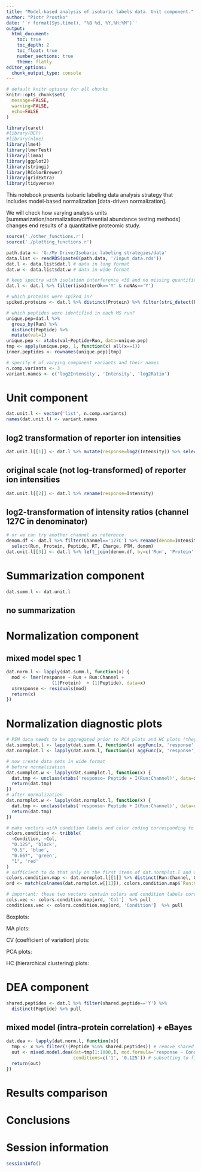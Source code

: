 ```yaml
---
title: "Model-based analysis of isobaric labels data. Unit component."
author: "Piotr Prostko"
date: '`r format(Sys.time(), "%B %d, %Y,%H:%M")`'
output: 
  html_document:
    toc: true
    toc_depth: 2
    toc_float: true
    number_sections: true
    theme: flatly
editor_options: 
  chunk_output_type: console
---
```


```r
# default knitr options for all chunks
knitr::opts_chunk$set(
  message=FALSE,
  warning=FALSE,
  echo=FALSE
)
```

```r
library(caret)
#library(DEP)
#library(nlme)
library(lme4)
library(lmerTest)
library(limma)
library(ggplot2)
library(stringi)
library(RColorBrewer)
library(gridExtra)
library(tidyverse)
```

This notebook presents isobaric labeling data analysis strategy that includes model-based normalization [data-driven normalization]. 

We will check how varying analysis units [summarization/normalization/differential abundance testing methods] changes end results of a quantitative proteomic study.

```r
source('./other_functions.r')
source('./plotting_functions.r')

path.data <- 'G:/My Drive/Isobaric labeling strategies/data'
data.list <- readRDS(paste0(path.data, '/input_data.rds'))
dat.l <- data.list$dat.l # data in long format
dat.w <- data.list$dat.w # data in wide format

# keep spectra with isolation interference <30 and no missing quantification channels
dat.l <- dat.l %>% filter(isoInterOk=='Y' & noNAs=='Y')

# which proteins were spiked in?
spiked.proteins <- dat.l %>% distinct(Protein) %>% filter(stri_detect(Protein, fixed='ups')) %>% pull

# which peptides were identified in each MS run?
unique.pep=dat.l %>% 
  group_by(Run) %>%
  distinct(Peptide) %>% 
  mutate(val=1)
unique.pep <- xtabs(val~Peptide+Run, data=unique.pep)
tmp <- apply(unique.pep, 1, function(x) all(x==1))
inner.peptides <- rownames(unique.pep)[tmp]
```

```r
# specify # of varying component variants and their names
n.comp.variants <- 3
variant.names <- c('log2Intensity', 'Intensity', 'log2Ratio')
```

# Unit component

```r
dat.unit.l <- vector('list', n.comp.variants)
names(dat.unit.l) <- variant.names
```

## log2 transformation of reporter ion intensities

```r
dat.unit.l[[1]] <- dat.l %>% mutate(response=log2(Intensity)) %>% select(-Intensity)
```

## original scale (not log-transformed) of reporter ion intensities
```r
dat.unit.l[[2]] <- dat.l %>% rename(response=Intensity)
```

## log2-transformation of intensity ratios (channel 127C in denominator)

```r
# or we can try another channel as reference
denom.df <- dat.l %>% filter(Channel=='127C') %>% rename(denom=Intensity) %>%
  select(Run, Protein, Peptide, RT, Charge, PTM, denom)
dat.unit.l[[3]] <- dat.l %>% left_join(denom.df, by=c('Run', 'Protein', 'Peptide', 'RT', 'Charge', 'PTM')) %>% mutate(response=Intensity/denom) %>% select(-c(Intensity))
```

# Summarization component

```r
dat.summ.l <- dat.unit.l
```

## no summarization

<!-- ## PSM to peptide summarization -->

# Normalization component

## mixed model spec 1

```r
dat.norm.l <- lapply(dat.summ.l, function(x) {
  mod <- lmer(response ~ Run + Run:Channel +
                 (1|Protein)  + (1|Peptide), data=x)
  x$response <- residuals(mod)
  return(x)
})
```

<!-- ## mixed model spec 2 -->

<!-- ## mixed model spec 3 -->

# Normalization diagnostic plots

```r
# PSM data needs to be aggregated prior to PCA plots and HC plots (they require features in the intersection of all MS runs - this is not possible for PSM data). In order to be consisent, other normalization plots will be based on the aggregated data
dat.summplot.l <- lapply(dat.summ.l, function(x) aggFunc(x, 'response', 'mean')) # before normalization
dat.normplot.l <- lapply(dat.norm.l, function(x) aggFunc(x, 'response', 'mean')) # after normalization

# now create data sets in wide format
# before normalization
dat.summplot.w <- lapply(dat.summplot.l, function(x) {
  dat.tmp <- unclass(xtabs('response~ Peptide + I(Run:Channel)', data=x, drop.unused.levels = TRUE))
  return(dat.tmp)
})
# after normalization
dat.normplot.w <- lapply(dat.normplot.l, function(x) {
  dat.tmp <- unclass(xtabs('response~ Peptide + I(Run:Channel)', data=x, drop.unused.levels = TRUE))
  return(dat.tmp)
})

# make vectors with condition labels and color coding corresponding to samples in wide format data
colors.condition <- tribble(
  ~Condition, ~Col,
  "0.125", 'black',
  "0.5", 'blue',
  "0.667", 'green',
  "1", 'red'
)
# sufficient to do that only on the first items of dat.normplot.l and dat.normplot.w lists
colors.condition.map <- dat.normplot.l[[1]] %>% distinct(Run:Channel, Condition) %>% left_join(colors.condition, by='Condition')
ord <- match(colnames(dat.normplot.w[[1]]), colors.condition.map$`Run:Channel`)

# important: these two vectors contain colors and condition labels corresponding to data in wide format
cols.vec <- colors.condition.map[ord, 'Col']  %>% pull
conditions.vec <- colors.condition.map[ord, 'Condition']  %>% pull
```

Boxplots:

MA plots:

CV (coefficient of variation) plots:

PCA plots:

HC (hierarchical clustering) plots:

# DEA component

```r
shared.peptides <- dat.l %>% filter(shared.peptide=='Y') %>% 
  distinct(Peptide) %>% pull
```

## mixed model (intra-protein correlation) + eBayes

```r
dat.dea <- lapply(dat.norm.l, function(x){
  tmp <- x %>% filter(!(Peptide %in% shared.peptides)) # remove shared peptides before DEA
  out <- mixed.model.dea(dat=tmp[1:1000,], mod.formula='response ~ Condition + (1|Run:Channel)',
                         conditions=c('1', '0.125')) # subsetting to first 1000 records to speed up knitting
  return(out)
})
```

<!-- ## DEqMS -->

# Results comparison

# Conclusions

# Session information
```r
sessionInfo()
```








